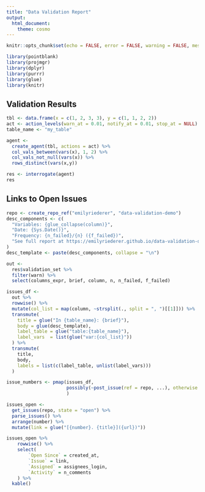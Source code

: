 ```yaml
---
title: "Data Validation Report"
output: 
  html_document:
    theme: cosmo
---
```


```r
knitr::opts_chunk$set(echo = FALSE, error = FALSE, warning = FALSE, message = FALSE)
```

```r
library(pointblank)
library(projmgr)
library(dplyr)
library(purrr)
library(glue)
library(knitr)
```

## Validation Results

```r
tbl <- data.frame(x = c(1, 2, 3, 3), y = c(1, 1, 2, 2))
act <- action_levels(warn_at = 0.01, notify_at = 0.01, stop_at = NULL)
table_name <- "my_table"

agent <-
  create_agent(tbl, actions = act) %>%
  col_vals_between(vars(x), 1, 2) %>%
  col_vals_not_null(vars(x)) %>%
  rows_distinct(vars(x,y))

res <- interrogate(agent)
res
```

## Links to Open Issues

```r
repo <- create_repo_ref("emilyriederer", "data-validation-demo")
desc_components <- c(
  "Variables: {glue_collapse(column)}",
  "Date: {Sys.Date()}",
  "Frequency: {n_failed}/{n} ({f_failed})",
  "See full report at https://emilyriederer.github.io/data-validation-demo/"
)
desc_template <- paste(desc_components, collapse = "\n")

out <- 
  res$validation_set %>%
  filter(warn) %>%
  select(columns_expr, brief, column, n, n_failed, f_failed) 

issues_df <-
  out %>%
  rowwise() %>%
  mutate(col_list = map(column, ~strsplit(., split = ", ")[[1]])) %>%
  transmute(
    title = glue("In {table_name}: {brief}"),
    body = glue(desc_template),
    label_table = glue("table:{table_name}"),
    label_vars  = list(glue("var:{col_list}"))
  ) %>%
  transmute(
    title,
    body,
    labels = list(c(label_table, unlist(label_vars)))
  )

issue_numbers <- pmap(issues_df, 
                      possibly(~post_issue(ref = repo, ...), otherwise = "")
                      )
```

```r
issues_open <- 
  get_issues(repo, state = "open") %>%
  parse_issues() %>%
  arrange(number) %>%
  mutate(link = glue("[{number}. {title}]({url})"))

issues_open %>%
    rowwise() %>%
    select(
        `Open Since` = created_at,
        `Issue` = link,
        `Assigned` = assignees_login,
        `Activity` = n_comments
    ) %>%
  kable()
```


